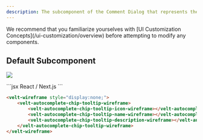 ```yaml
---
description: The subcomponent of the Comment Dialog that represents the tooltip that appears when you hover over an Autocomplete Chip.
---
```


<Note>
We recommend that you familiarize yourselves with [UI Customization Concepts](/ui-customization/overview) before attempting to modify any components.
</Note>


## Default Subcomponent

![](/images/customization/autocomplete-chip-tooltip.png)

<RequestExample>
```jsx React / Next.js
<VeltWireframe>
    <VeltAutocompleteChipTooltipWireframe>
        <VeltAutocompleteChipTooltipWireframe.Icon />
        <VeltAutocompleteChipTooltipWireframe.Name />
        <VeltAutocompleteChipTooltipWireframe.Description />
    </VeltAutocompleteChipTooltipWireframe>
</VeltWireframe>
```



```HTML HTML
<velt-wireframe style="display:none;">
    <velt-autocomplete-chip-tooltip-wireframe>
        <velt-autocomplete-chip-tooltip-icon-wireframe></velt-autocomplete-chip-tooltip-icon-wireframe>
        <velt-autocomplete-chip-tooltip-name-wireframe></velt-autocomplete-chip-tooltip-name-wireframe>
        <velt-autocomplete-chip-tooltip-description-wireframe></velt-autocomplete-chip-tooltip-description-wireframe>
    </velt-autocomplete-chip-tooltip-wireframe>
</velt-wireframe>
```

</RequestExample>

